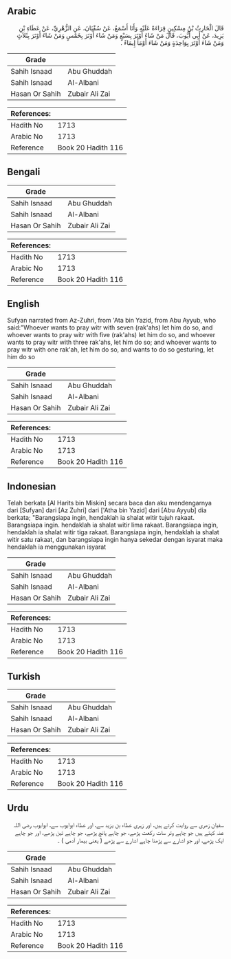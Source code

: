 ## Arabic


<div dir="rtl" lang="ar" style={{fontSize:'larger',backgroundColor:'#f8f9fa',padding:20}}>
قَالَ الْحَارِثُ بْنُ مِسْكِينٍ قِرَاءَةً عَلَيْهِ وَأَنَا أَسْمَعُ، عَنْ سُفْيَانَ، عَنِ الزُّهْرِيِّ، عَنْ عَطَاءِ بْنِ يَزِيدَ، عَنْ أَبِي أَيُّوبَ، قَالَ مَنْ شَاءَ أَوْتَرَ بِسَبْعٍ وَمَنْ شَاءَ أَوْتَرَ بِخَمْسٍ وَمَنْ شَاءَ أَوْتَرَ بِثَلاَثٍ وَمَنْ شَاءَ أَوْتَرَ بِوَاحِدَةٍ وَمَنْ شَاءَ أَوْمَأَ إِيمَاءً ‏.‏
</div>
<div style={{backgroundColor:'#f8f9fa',padding:20, marginBottom: 10}}><table> <thead> <tr> <th>Grade</th> <th></th> </tr> </thead> <tbody> <tr><td>Sahih Isnaad</td><td>Abu Ghuddah</td></tr><tr><td>Sahih Isnaad</td><td>Al-Albani</td></tr><tr><td>Hasan Or Sahih</td><td>Zubair Ali Zai</td></tr></tbody></table><table> <thead> <tr> <th>References:</th> <th></th> </tr> </thead> <tbody><tr><td>Hadith No</td><td>1713</td></tr><tr><td>Arabic No</td><td>1713</td></tr><tr><td>Reference</td><td>Book 20 Hadith 116</td></tr></tbody></table></div>

## Bengali


<div dir="ltr" lang="bn" style={{fontSize:'larger',backgroundColor:'#f8f9fa',padding:20}}>

</div>
<div style={{backgroundColor:'#f8f9fa',padding:20, marginBottom: 10}}><table> <thead> <tr> <th>Grade</th> <th></th> </tr> </thead> <tbody> <tr><td>Sahih Isnaad</td><td>Abu Ghuddah</td></tr><tr><td>Sahih Isnaad</td><td>Al-Albani</td></tr><tr><td>Hasan Or Sahih</td><td>Zubair Ali Zai</td></tr></tbody></table><table> <thead> <tr> <th>References:</th> <th></th> </tr> </thead> <tbody><tr><td>Hadith No</td><td>1713</td></tr><tr><td>Arabic No</td><td>1713</td></tr><tr><td>Reference</td><td>Book 20 Hadith 116</td></tr></tbody></table></div>

## English


<div dir="ltr" lang="en" style={{fontSize:'larger',backgroundColor:'#f8f9fa',padding:20}}>
Sufyan narrated from Az-Zuhri, from 'Ata bin Yazid, from Abu Ayyub, who said:"Whoever wants to pray witr with seven (rak'ahs) let him do so, and whoever wants to pray witr with five (rak'ahs) let him do so, and whoever wants to pray witr with three rak'ahs, let him do so; and whoever wants to pray witr with one rak'ah, let him do so, and wants to do so gesturing, let him do so
</div>
<div style={{backgroundColor:'#f8f9fa',padding:20, marginBottom: 10}}><table> <thead> <tr> <th>Grade</th> <th></th> </tr> </thead> <tbody> <tr><td>Sahih Isnaad</td><td>Abu Ghuddah</td></tr><tr><td>Sahih Isnaad</td><td>Al-Albani</td></tr><tr><td>Hasan Or Sahih</td><td>Zubair Ali Zai</td></tr></tbody></table><table> <thead> <tr> <th>References:</th> <th></th> </tr> </thead> <tbody><tr><td>Hadith No</td><td>1713</td></tr><tr><td>Arabic No</td><td>1713</td></tr><tr><td>Reference</td><td>Book 20 Hadith 116</td></tr></tbody></table></div>

## Indonesian


<div dir="ltr" lang="id" style={{fontSize:'larger',backgroundColor:'#f8f9fa',padding:20}}>
Telah berkata [Al Harits bin Miskin] secara baca dan aku mendengarnya dari [Sufyan] dari [Az Zuhri] dari ['Atha bin Yazid] dari [Abu Ayyub] dia berkata; "Barangsiapa ingin, hendaklah ia shalat witir tujuh rakaat. Barangsiapa ingin. hendaklah ia shalat witir lima rakaat. Barangsiapa ingin, hendaklah ia shalat witir tiga rakaat. Barangsiapa ingin, hendaklah ia shalat witir satu rakaat, dan barangsiapa ingin hanya sekedar dengan isyarat maka hendaklah ia menggunakan isyarat
</div>
<div style={{backgroundColor:'#f8f9fa',padding:20, marginBottom: 10}}><table> <thead> <tr> <th>Grade</th> <th></th> </tr> </thead> <tbody> <tr><td>Sahih Isnaad</td><td>Abu Ghuddah</td></tr><tr><td>Sahih Isnaad</td><td>Al-Albani</td></tr><tr><td>Hasan Or Sahih</td><td>Zubair Ali Zai</td></tr></tbody></table><table> <thead> <tr> <th>References:</th> <th></th> </tr> </thead> <tbody><tr><td>Hadith No</td><td>1713</td></tr><tr><td>Arabic No</td><td>1713</td></tr><tr><td>Reference</td><td>Book 20 Hadith 116</td></tr></tbody></table></div>

## Turkish


<div dir="ltr" lang="tr" style={{fontSize:'larger',backgroundColor:'#f8f9fa',padding:20}}>

</div>
<div style={{backgroundColor:'#f8f9fa',padding:20, marginBottom: 10}}><table> <thead> <tr> <th>Grade</th> <th></th> </tr> </thead> <tbody> <tr><td>Sahih Isnaad</td><td>Abu Ghuddah</td></tr><tr><td>Sahih Isnaad</td><td>Al-Albani</td></tr><tr><td>Hasan Or Sahih</td><td>Zubair Ali Zai</td></tr></tbody></table><table> <thead> <tr> <th>References:</th> <th></th> </tr> </thead> <tbody><tr><td>Hadith No</td><td>1713</td></tr><tr><td>Arabic No</td><td>1713</td></tr><tr><td>Reference</td><td>Book 20 Hadith 116</td></tr></tbody></table></div>

## Urdu


<div dir="rtl" lang="ur" style={{fontSize:'larger',backgroundColor:'#f8f9fa',padding:20}}>
سفیان زھری سے روایت کرتے ہیں، اور زہری عطاء بن یزید سے، اور عطاء ابوایوب سے، ابوایوب رضی اللہ عنہ کہتے ہیں جو چاہے وتر سات رکعت پڑھے، جو چاہے پانچ پڑھے، جو چاہے تین پڑھے، اور جو چاہے ایک پڑھے، اور جو اشارے سے پڑھنا چاہے اشارے سے پڑھے ( یعنی بیمار آدمی ) ۔
</div>
<div style={{backgroundColor:'#f8f9fa',padding:20, marginBottom: 10}}><table> <thead> <tr> <th>Grade</th> <th></th> </tr> </thead> <tbody> <tr><td>Sahih Isnaad</td><td>Abu Ghuddah</td></tr><tr><td>Sahih Isnaad</td><td>Al-Albani</td></tr><tr><td>Hasan Or Sahih</td><td>Zubair Ali Zai</td></tr></tbody></table><table> <thead> <tr> <th>References:</th> <th></th> </tr> </thead> <tbody><tr><td>Hadith No</td><td>1713</td></tr><tr><td>Arabic No</td><td>1713</td></tr><tr><td>Reference</td><td>Book 20 Hadith 116</td></tr></tbody></table></div>